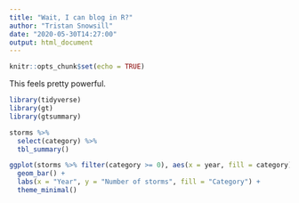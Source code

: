 ```yaml
---
title: "Wait, I can blog in R?"
author: "Tristan Snowsill"
date: "2020-05-30T14:27:00"
output: html_document
---
```


```r
knitr::opts_chunk$set(echo = TRUE)
```

This feels pretty powerful.

```r
library(tidyverse)
library(gt)
library(gtsummary)
```


```r
storms %>%
  select(category) %>%
  tbl_summary()
```

```r
ggplot(storms %>% filter(category >= 0), aes(x = year, fill = category)) +
  geom_bar() +
  labs(x = "Year", y = "Number of storms", fill = "Category") +
  theme_minimal()
```